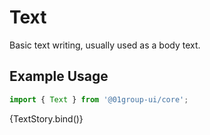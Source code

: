 
<Meta title="Components/Typography/Text" component={[Text]} argTypes={{}} />


# Text

Basic text writing, usually used as a body text.

## Example Usage

```jsx
import { Text } from '@01group-ui/core';
```

<Canvas columns={2} withSource="close">
  <Story
    name="Text"
    args={{
      children:
        'Lorem ipsum dolor sit amet, consectetur adipiscing elit. Proin non lectus eu nunc bibendum laoreet a sit amet augue.',
    }}
  >
    {TextStory.bind()}
  </Story>
</Canvas>

<ArgsTable of={Text} />
